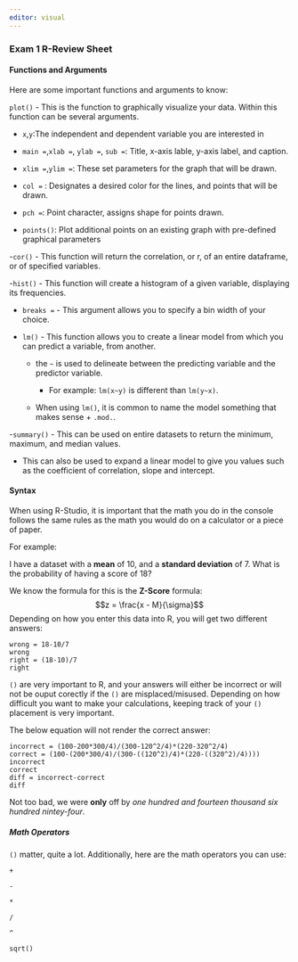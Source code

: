 ```yaml
---
editor: visual
---
```


### Exam 1 R-Review Sheet

#### Functions and Arguments

Here are some important functions and arguments to know:

`plot()` - This is the function to graphically visualize your data. Within this function can be several arguments.

-   `x`,`y`:The independent and dependent variable you are interested in

-   `main =`,`xlab =`, `ylab =`, `sub =`: Title, x-axis lable, y-axis label, and caption.

-   `xlim =`,`ylim =`: These set parameters for the graph that will be drawn.

-   `col =` : Designates a desired color for the lines, and points that will be drawn.

-   `pch =`: Point character, assigns shape for points drawn.

-   `points()`: Plot additional points on an existing graph with pre-defined graphical parameters

\-`cor()` - This function will return the correlation, or r, of an entire dataframe, or of specified variables.

\-`hist()` - This function will create a histogram of a given variable, displaying its frequencies.

-   `breaks =` - This argument allows you to specify a bin width of your choice.

-   `lm()` - This function allows you to create a linear model from which you can predict a variable, from another.

    -   the `~` is used to delineate between the predicting variable and the predictor variable.

        -   For example: `lm(x~y)` is different than `lm(y~x)`.

    -   When using `lm()`, it is common to name the model something that makes sense + `.mod.`.

\-`summary()` - This can be used on entire datasets to return the minimum, maximum, and median values.

-   This can also be used to expand a linear model to give you values such as the coefficient of correlation, slope and intercept.

#### Syntax

When using R-Studio, it is important that the math you do in the console follows the same rules as the math you would do on a calculator or a piece of paper.

For example:

I have a dataset with a **mean** of 10, and a **standard deviation** of 7. What is the probability of having a score of 18?

We know the formula for this is the **Z-Score** formula: $$z = \frac{x - M}{\sigma}$$ Depending on how you enter this data into R, you will get two different answers:

```webr-r
wrong = 18-10/7
wrong
right = (18-10)/7
right
```

`()` are very important to R, and your answers will either be incorrect or will not be ouput corectly if the `()` are misplaced/misused. Depending on how difficult you want to make your calculations, keeping track of your `()` placement is very important.

The below equation will not render the correct answer:

```webr-r
incorrect = (100-200*300/4)/(300-120^2/4)*(220-320^2/4)
correct = (100-(200*300/4)/(300-((120^2)/4)*(220-((320^2)/4))))
incorrect
correct
diff = incorrect-correct
diff

```

Not too bad, we were **only** off by *one hundred and fourteen thousand six hundred nintey-four*.

##### Math Operators

`()` matter, quite a lot. Additionally, here are the math operators you can use:

`+`

`-`

`*`

`/`

`^`

`sqrt()`
